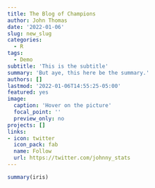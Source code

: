 ```yaml
---
title: The Blog of Champions
author: John Thomas
date: '2022-01-06'
slug: new_slug
categories:
  - R
tags:
  - Demo
subtitle: 'This is the subtitle'
summary: 'But aye, this here be the summary.'
authors: []
lastmod: '2022-01-06T14:55:25-05:00'
featured: yes
image:
  caption: 'Hover on the picture'
  focal_point: ''
  preview_only: no
projects: []
links:
- icon: twitter
  icon_pack: fab
  name: Follow
  url: https://twitter.com/johnny_stats
---
```


```r
summary(iris)
```
